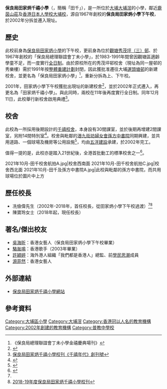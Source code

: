 {{Infobox_School
| name = 保良局田家炳千禧小學<br>Po Leung Kuk Tin Ka Ping Millennium Primary School
| other_name = 
| image = 2021年10月-田千D.jpg
| caption = 
| motto = 愛敬勤誠
| established = 1967年（保良局總理聯誼會丁未小學）<br>2002年
| type = 津貼全日制男女小學
| language = [[粵語|粵語]]及[[普通話|普通話]]為主
| school_sponsoring_body = [[保良局|保良局]]
| district = [[大埔區|大埔區]]
| superintendent = 陳健文太平紳士
| principal = 陳寶玲女士
| vice_principal = 
| house = 
| su = 
| faculty = 64人
| students = 928人（2020-21年度）<ref>[http://www.plktkpmps.edu.hk/wp-content/uploads/2021/01/2020-2021%E6%A0%A1%E5%8B%99%E8%A8%88%E5%8A%83%E6%9B%B8.pdf 保良局田家炳千禧小學：2020-21年度校務計劃書]</ref>
| area = 9,370平方米
| religion = 無
| location = {{HKG}}[[新界|新界]][[大埔區|大埔]][[大埔公路|大埔公路]]大埔滘段4641號
| magazine = 
| mail = 
| website = http://www.plktkpmps.edu.hk/
|telephone=|address=}}

'''保良局田家炳千禧小學'''（{{lang-en|Po Leung Kuk Tin Ka Ping Millennium Primary School}}，簡稱「田千」），是一所位於[[大埔區|大埔]][[大埔滘|大埔滘]]的小學，鄰近[[鹿茵山莊|鹿茵山莊]]及[[香港日本人學校|香港日本人學校大埔校]]，源自1967年創校的'''保良局田家炳小學下午校'''，於2002年分拆並遷入現址。

==歷史==
此校前身為[[保良局田家炳小學|保良局田家炳小學]]的下午校，更前身為位於[[觀塘|觀塘]][[秀茂坪邨|秀茂坪（三）邨]]、於1967年創校的「保良局總理聯誼會丁未小學」，於1983-1991年間曾因觀塘區適齡學童不足，而一度實行[[全日制|全日制]]。由於原校所在的秀茂坪邨校舍（現址為同一屋邨的秀樂樓）需於1991年按[[整體重建計劃|整體重建計劃]]封閉，因此獲批准遷往大埔[[運頭塘邨|運頭塘邨]]的新建校舍，並更名為「保良局田家炳小學」<ref>《保良局總理聯誼會丁未小學金禧慶典場刊》</ref>，重新分拆為上、下午校。

2001年，田家炳小學下午校獲批出現址的新建校舍<ref>{{Cite web |url=https://www.edb.gov.hk/attachment/tc/sch-admin/sch-premises-info/allocation-of-sch/sae-result/result01.pdf |title=2001年校舍分配工作結果 |access-date=2021-02-27 |archive-date=2019-10-19 |archive-url=https://web.archive.org/web/20191019151954/https://www.edb.gov.hk/attachment/tc/sch-admin/sch-premises-info/allocation-of-sch/sae-result/result01.pdf |dead-url=no }}</ref>，並於2002年正式遷入，再更名為「田家炳千禧小學」。與此同時，兩校在11年後再度實行全日制。同年12月11日，此校舉行新校舍啟用典禮<ref name=千禧年代1>[http://www.plktkpmps.edu.hk/wp-content/uploads/2017/08/0203.pdf 保良局田家炳千禧小學校刊《千禧年代》創刊號]</ref>。

==校舍==
此校為一所採用後期設計的[[千禧校舍|千禧校舍]]，本身設有30間課室，並於後期再增建2間課室，另附14間特別室<ref>{{Cite web |url=https://www.chsc.hk/psp2020/sch_detail.php?lang_id=2&sch_id=366&return_page=sch_list.php%3Flang_id%3D2%26search_mode%3D%26frmMode%3Dpagebreak%26district_id%3D14%26sort_id%3D-1 |title=小學概覽2020-保良局田家炳千禧小學 |access-date=2021-02-27 |archive-date=2021-01-27 |archive-url=https://web.archive.org/web/20210127195833/https://www.chsc.hk/psp2020/sch_detail.php?lang_id=2&sch_id=366&return_page=sch_list.php%3Flang_id%3D2%26search_mode%3D%26frmMode%3Dpagebreak%26district_id%3D14%26sort_id%3D-1 |dead-url=no }}</ref>。校舍與毗鄰的[[港九街坊婦女會孫方中書院|港九街坊婦女會孫方中書院]]同期興建，並共用道路、一個球場及機房等公用設施<ref>{{Cite web |url=https://www.legco.gov.hk/yr00-01/chinese/fc/pwsc/papers/p00-68c.pdf |title=立法會工務小組委員會-大埔第12區的一所中學及一所小學 |access-date=2021-02-28 |archive-date=2019-11-01 |archive-url=https://web.archive.org/web/20191101135536/https://www.legco.gov.hk/yr00-01/chinese/fc/pwsc/papers/p00-68c.pdf |dead-url=no }}</ref>，均由[[五洋建設|五洋建設]]承建，於2002年完工。

值得一提的是，此校亦是踏入21世紀後，全港首批動工的標準校舍之一<ref>{{Cite web |url=https://www.gld.gov.hk/egazette/pdf/20010508/cgn200105081209.pdf |title=《香港政府憲報》2001年第5期第1209號公告：已批准訂立的合約公告-建築署 |access-date=2021-02-27 |archive-date=2021-02-07 |archive-url=https://web.archive.org/web/20210207011605/https://www.gld.gov.hk/egazette/pdf/20010508/cgn200105081209.pdf |dead-url=no }}</ref>。
<gallery>
2021年10月-田千校舍航拍A.jpg|校舍西南面
2021年10月-田千校舍航拍C.jpg|校舍西北面
2021年10月-田千及孫方中書院A.jpg|此校與毗鄰的孫方中書院，而共用球場位於圖片中上方
</gallery>

==歷任校長==
*冼儉偉先生（2002年-2018年，首任校長，從田家炳小學下午校過渡）<ref name=千禧年代1/><ref>[http://www.plktkpmps.edu.hk/wp-content/uploads/2019/09/%E6%A0%A1%E8%A8%8A2019.pdf 2018-19年度保良局田家炳千禧小學校刊]</ref>
*陳寶玲女士（2018年起，現任校長）

==著名/傑出校友==
*[[吳海昕|吳海昕]]：香港女藝人（保良局田家炳小學下午校畢業）
*[[駱胤鳴|駱胤鳴]]：香港歌手（2003年畢業）
*[[許穎婷|許穎婷]]：海外港人組織「我們都是香港人」總監、前[[學民思潮|學民思潮]]成員
*[[源菲然|源菲然]]：香港女藝人

==外部連結==
*[http://www.plktkpmps.edu.hk/ 保良局田家炳千禧小學網站] {{Wayback|url=http://www.plktkpmps.edu.hk/ |date=20210225135623 }}
==參考資料==
{{reflist}}

{{保良局學校}}
[[Category:大埔區小學|Category:大埔區小學]]
[[Category:大埔滘|Category:大埔滘]]
[[Category:香港冠以人名的教育機構|Category:香港冠以人名的教育機構]]
[[Category:2002年創建的教育機構|Category:2002年創建的教育機構]]
[[Category:普教中學校|Category:普教中學校]]